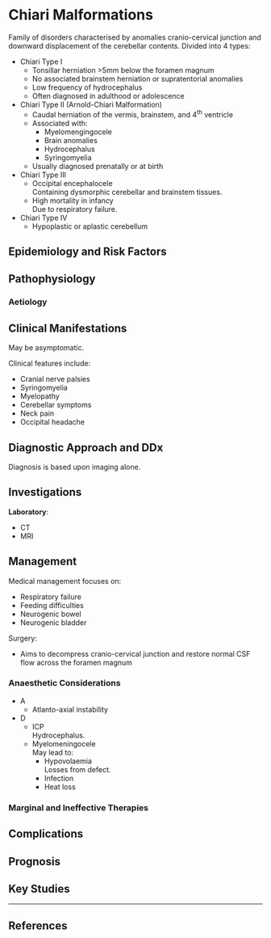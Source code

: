 # Chiari Malformations


Family of disorders characterised by anomalies cranio-cervical junction and downward displacement of the cerebellar contents. Divided into 4 types:

* Chiari Type I
	* Tonsillar herniation >5mm below the foramen magnum
	* No associated brainstem herniation or supratentorial anomalies
	* Low frequency of hydrocephalus
	* Often diagnosed in adulthood or adolescence
* Chiari Type II (Arnold-Chiari Malformation)
	* Caudal herniation of the vermis, brainstem, and 4^th^ ventricle
	* Associated with:
		* Myelomengingocele
		* Brain anomalies
		* Hydrocephalus
		* Syringomyelia
	* Usually diagnosed prenatally or at birth
* Chiari Type III
	* Occipital encephalocele\
	Containing dysmorphic cerebellar and brainstem tissues.
	* High mortality in infancy  	
	Due to respiratory failure.
* Chiari Type IV
	* Hypoplastic or aplastic cerebellum


## Epidemiology and Risk Factors

## Pathophysiology

### Aetiology

## Clinical Manifestations

May be asymptomatic.

Clinical features include:

* Cranial nerve palsies
* Syringomyelia
* Myelopathy
* Cerebellar symptoms
* Neck pain
* Occipital headache

## Diagnostic Approach and DDx

Diagnosis is based upon imaging alone.

## Investigations

**Laboratory**:

* CT
* MRI

## Management

Medical management focuses on:

* Respiratory failure
* Feeding difficulties
* Neurogenic bowel
* Neurogenic bladder

Surgery:

* Aims to decompress cranio-cervical junction and restore normal CSF flow across the foramen magnum

### Anaesthetic Considerations

* A
	* Atlanto-axial instability
* D
	* ICP\
	Hydrocephalus.
	* Myelomeningocele\
	May lead to:
		* Hypovolaemia\
		Losses from defect.
		* Infection
		* Heat loss

### Marginal and Ineffective Therapies

## Complications

## Prognosis

## Key Studies


---

## References
